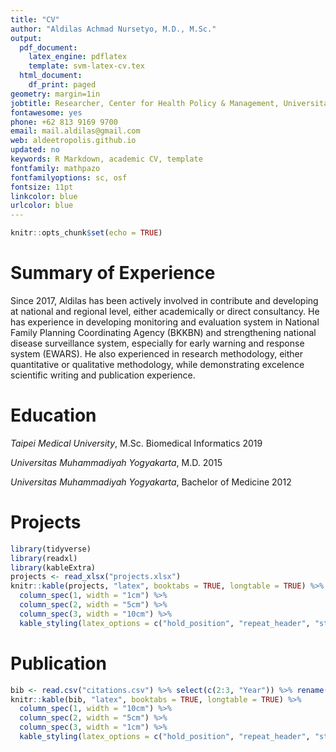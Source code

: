 ```yaml
---
title: "CV"
author: "Aldilas Achmad Nursetyo, M.D., M.Sc."
output:
  pdf_document:
    latex_engine: pdflatex
    template: svm-latex-cv.tex
  html_document:
    df_print: paged
geometry: margin=1in
jobtitle: Researcher, Center for Health Policy & Management, Universitas Gadjah Mada
fontawesome: yes
phone: +62 813 9169 9700
email: mail.aldilas@gmail.com
web: aldeetropolis.github.io
updated: no
keywords: R Markdown, academic CV, template
fontfamily: mathpazo
fontfamilyoptions: sc, osf
fontsize: 11pt
linkcolor: blue
urlcolor: blue
---
```


```r
knitr::opts_chunk$set(echo = TRUE)
```

# Summary of Experience

Since 2017, Aldilas has been actively involved in contribute and developing at national and regional level, either academically or direct consultancy. He has experience in developing monitoring and evaluation system in National Family Planning Coordinating Agency (BKKBN) and strengthening national disease surveillance system, especially for early warning and response system (EWARS). He also experienced in research methodology, either quantitative or qualitative methodology, while demonstrating excelence scientific writing and publication experience.

# Education

*Taipei Medical University*, M.Sc. Biomedical Informatics \hfill 2019 

*Universitas Muhammadiyah Yogyakarta*, M.D. \hfill 2015 

*Universitas Muhammadiyah Yogyakarta*, Bachelor of Medicine \hfill 2012

# Projects
```r
library(tidyverse)
library(readxl)
library(kableExtra)
projects <- read_xlsx("projects.xlsx")
knitr::kable(projects, "latex", booktabs = TRUE, longtable = TRUE) %>%
  column_spec(1, width = "1cm") %>% 
  column_spec(2, width = "5cm") %>% 
  column_spec(3, width = "10cm") %>% 
  kable_styling(latex_options = c("hold_position", "repeat_header", "striped"))
```

# Publication
```r
bib <- read.csv("citations.csv") %>% select(c(2:3, "Year")) %>% rename("Publication Title" = 1, "Publisher" = 2)
knitr::kable(bib, "latex", booktabs = TRUE, longtable = TRUE) %>% 
  column_spec(1, width = "10cm") %>% 
  column_spec(2, width = "5cm") %>%
  column_spec(3, width = "1cm") %>%
  kable_styling(latex_options = c("hold_position", "repeat_header", "striped"))
```

